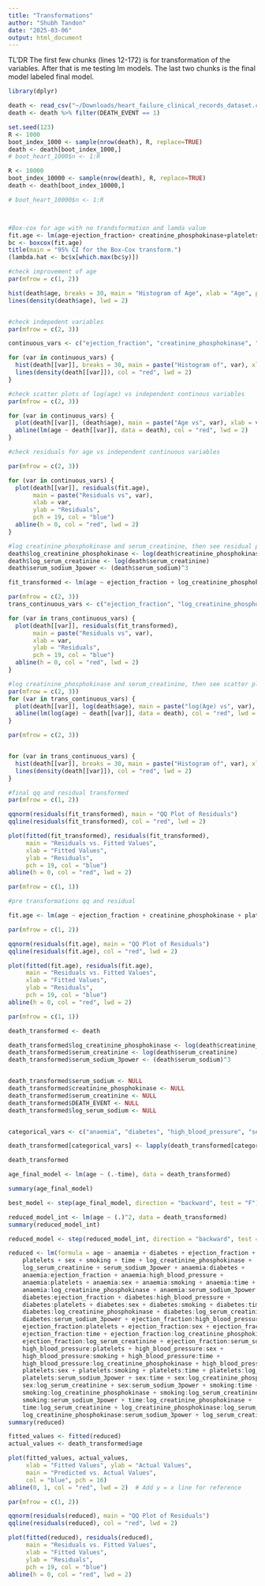 ```yaml
---
title: "Transformations"
author: "Shubh Tandon"
date: "2025-03-06"
output: html_document
---
```


TL'DR
The first few chunks (lines 12-172) is for transformation of the variables.
After that is me testing lm models.
The last two chunks is the final model labeled final model.


```r
library(dplyr)

death <- read_csv("~/Downloads/heart_failure_clinical_records_dataset.csv")
death <- death %>% filter(DEATH_EVENT == 1)

set.seed(123)
R <- 1000
boot_index_1000 <- sample(nrow(death), R, replace=TRUE)
death <- death[boot_index_1000,]
# boot_heart_1000$n <- 1:R

R <- 10000
boot_index_10000 <- sample(nrow(death), R, replace=TRUE)
death <- death[boot_index_10000,]

# boot_heart_10000$n <- 1:R



#Box-cox for age with no trandsformation and lamda value
fit.age <- lm(age~ejection_fraction+ creatinine_phosphokinase+platelets+serum_creatinine+serum_sodium, data=death)
bc <- boxcox(fit.age)
title(main = "95% CI for the Box-Cox transform.")
(lambda.hat <- bc$x[which.max(bc$y)])
```



```r
#check improvement of age
par(mfrow = c(1, 2))

hist(death$age, breaks = 30, main = "Histogram of Age", xlab = "Age", probability = TRUE)
lines(density(death$age), lwd = 2)



```


```r
#check indepedent variables
par(mfrow = c(2, 3))

continuous_vars <- c("ejection_fraction", "creatinine_phosphokinase", "platelets", "serum_creatinine", "serum_sodium")

for (var in continuous_vars) {
  hist(death[[var]], breaks = 30, main = paste("Histogram of", var), xlab = var, probability = TRUE)
  lines(density(death[[var]]), col = "red", lwd = 2)
}


```


```r
#check scatter plots of log(age) vs independent continous variables
par(mfrow = c(2, 3))

for (var in continuous_vars) {
  plot(death[[var]], (death$age), main = paste("Age vs", var), xlab = var, ylab = "Age", pch = 19, col = "blue")
  abline(lm(age ~ death[[var]], data = death), col = "red", lwd = 2)
}

```
```r

#check residuals for age vs independent continuous variables

par(mfrow = c(2, 3))

for (var in continuous_vars) {
  plot(death[[var]], residuals(fit.age), 
       main = paste("Residuals vs", var), 
       xlab = var, 
       ylab = "Residuals", 
       pch = 19, col = "blue")
  abline(h = 0, col = "red", lwd = 2)
}
```

```r
#log creatinine_phosphokinase and serum_creatinine, then see residual plots
death$log_creatinine_phosphokinase <- log(death$creatinine_phosphokinase)
death$log_serum_creatinine <- log(death$serum_creatinine)
death$serum_sodium_3power <- (death$serum_sodium)^3

fit_transformed <- lm(age ~ ejection_fraction + log_creatinine_phosphokinase + platelets + log_serum_creatinine + serum_sodium_3power, data = death)

par(mfrow = c(2, 3))
trans_continuous_vars <- c("ejection_fraction", "log_creatinine_phosphokinase", "platelets", "log_serum_creatinine", "serum_sodium_3power")

for (var in trans_continuous_vars) {
  plot(death[[var]], residuals(fit_transformed), 
       main = paste("Residuals vs", var), 
       xlab = var, 
       ylab = "Residuals", 
       pch = 19, col = "blue")
  abline(h = 0, col = "red", lwd = 2)
}


```
```r
#log creatinine_phosphokinase and serum_creatinine, then see scatter plots
par(mfrow = c(2, 3))
for (var in trans_continuous_vars) {
  plot(death[[var]], log(death$age), main = paste("log(Age) vs", var), xlab = var, ylab = "log(Age)", pch = 19, col = "blue")
  abline(lm(log(age) ~ death[[var]], data = death), col = "red", lwd = 2)
}
```
```r
par(mfrow = c(2, 3))


for (var in trans_continuous_vars) {
  hist(death[[var]], breaks = 30, main = paste("Histogram of", var), xlab = var, probability = TRUE)
  lines(density(death[[var]]), col = "red", lwd = 2)
}

```

```r
#final qq and residual transformed
par(mfrow = c(1, 2))

qqnorm(residuals(fit_transformed), main = "QQ Plot of Residuals")
qqline(residuals(fit_transformed), col = "red", lwd = 2)

plot(fitted(fit_transformed), residuals(fit_transformed), 
     main = "Residuals vs. Fitted Values", 
     xlab = "Fitted Values", 
     ylab = "Residuals", 
     pch = 19, col = "blue")
abline(h = 0, col = "red", lwd = 2)

par(mfrow = c(1, 1))

```

```r
#pre transformations qq and residual

fit.age <- lm(age ~ ejection_fraction + creatinine_phosphokinase + platelets + serum_creatinine + serum_sodium, data = death)

par(mfrow = c(1, 2))

qqnorm(residuals(fit.age), main = "QQ Plot of Residuals")
qqline(residuals(fit.age), col = "red", lwd = 2)

plot(fitted(fit.age), residuals(fit.age), 
     main = "Residuals vs. Fitted Values", 
     xlab = "Fitted Values", 
     ylab = "Residuals", 
     pch = 19, col = "blue")
abline(h = 0, col = "red", lwd = 2)

par(mfrow = c(1, 1))
```

```r
death_transformed <- death

death_transformed$log_creatinine_phosphokinase <- log(death$creatinine_phosphokinase)
death_transformed$serum_creatinine <- log(death$serum_creatinine)
death_transformed$serum_sodium_3power <- (death$serum_sodium)^3


death_transformed$serum_sodium <- NULL
death_transformed$creatinine_phosphokinase <- NULL
death_transformed$serum_creatinine <- NULL
death_transformed$DEATH_EVENT <- NULL
death_transformed$log_serum_sodium <- NULL


categorical_vars <- c("anaemia", "diabetes", "high_blood_pressure", "sex", "smoking")

death_transformed[categorical_vars] <- lapply(death_transformed[categorical_vars], as.factor)

death_transformed

```

```r
age_final_model <- lm(age ~ (.-time), data = death_transformed)

summary(age_final_model)
```


```r
best_model <- step(age_final_model, direction = "backward", test = "F")
```




```r
reduced_model_int <- lm(age ~ (.)^2, data = death_transformed)
summary(reduced_model_int)
```
```r
reduced_model <- step(reduced_model_int, direction = "backward", test = "F")

```





```r
reduced <- lm(formula = age ~ anaemia + diabetes + ejection_fraction + high_blood_pressure + 
    platelets + sex + smoking + time + log_creatinine_phosphokinase + 
    log_serum_creatinine + serum_sodium_3power + anaemia:diabetes + 
    anaemia:ejection_fraction + anaemia:high_blood_pressure + 
    anaemia:platelets + anaemia:sex + anaemia:smoking + anaemia:time + 
    anaemia:log_creatinine_phosphokinase + anaemia:serum_sodium_3power + 
    diabetes:ejection_fraction + diabetes:high_blood_pressure + 
    diabetes:platelets + diabetes:sex + diabetes:smoking + diabetes:time + 
    diabetes:log_creatinine_phosphokinase + diabetes:log_serum_creatinine + 
    diabetes:serum_sodium_3power + ejection_fraction:high_blood_pressure + 
    ejection_fraction:platelets + ejection_fraction:sex + ejection_fraction:smoking + 
    ejection_fraction:time + ejection_fraction:log_creatinine_phosphokinase + 
    ejection_fraction:log_serum_creatinine + ejection_fraction:serum_sodium_3power + 
    high_blood_pressure:platelets + high_blood_pressure:sex + 
    high_blood_pressure:smoking + high_blood_pressure:time + 
    high_blood_pressure:log_creatinine_phosphokinase + high_blood_pressure:log_serum_creatinine + 
    platelets:sex + platelets:smoking + platelets:time + platelets:log_serum_creatinine + 
    platelets:serum_sodium_3power + sex:time + sex:log_creatinine_phosphokinase + 
    sex:log_serum_creatinine + sex:serum_sodium_3power + smoking:time + 
    smoking:log_creatinine_phosphokinase + smoking:log_serum_creatinine + 
    smoking:serum_sodium_3power + time:log_creatinine_phosphokinase + 
    time:log_serum_creatinine + log_creatinine_phosphokinase:log_serum_creatinine + 
    log_creatinine_phosphokinase:serum_sodium_3power + log_serum_creatinine:serum_sodium_3power, data = death_transformed)
summary(reduced)
```




```r
fitted_values <- fitted(reduced)
actual_values <- death_transformed$age

plot(fitted_values, actual_values, 
     xlab = "Fitted Values", ylab = "Actual Values", 
     main = "Predicted vs. Actual Values",
     col = "blue", pch = 16)
abline(0, 1, col = "red", lwd = 2)  # Add y = x line for reference

```


```r
par(mfrow = c(1, 2))

qqnorm(residuals(reduced), main = "QQ Plot of Residuals")
qqline(residuals(reduced), col = "red", lwd = 2)

plot(fitted(reduced), residuals(reduced), 
     main = "Residuals vs. Fitted Values", 
     xlab = "Fitted Values", 
     ylab = "Residuals", 
     pch = 19, col = "blue")
abline(h = 0, col = "red", lwd = 2)

```









